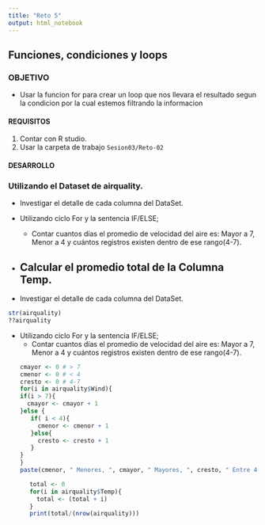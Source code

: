 ```yaml
---
title: "Reto 5"
output: html_notebook
---
```

## Funciones, condiciones y loops

### OBJETIVO
- Usar la funcion for para crear un loop que nos llevara el resultado segun la condicion por la cual estemos filtrando la informacion

#### REQUISITOS
1. Contar con R studio.
1. Usar la carpeta de trabajo `Sesion03/Reto-02`

#### DESARROLLO
### Utilizando el Dataset de airquality.

- Investigar el detalle de cada columna del DataSet.

- Utilizando ciclo For y la sentencia IF/ELSE; 
    * Contar cuantos días el promedio de velocidad del aire es: Mayor a 7, Menor a 4 y 
      cuántos registros existen dentro de ese rango(4-7). 
    
- Calcular el promedio total de la Columna Temp.
----

- Investigar el detalle de cada columna del DataSet.
```r
str(airquality)
??airquality
```
  
- Utilizando ciclo For y la sentencia IF/ELSE; 
    * Contar cuantos días el promedio de velocidad del aire es: Mayor a 7, Menor a 4 y 
      cuántos registros existen dentro de ese rango(4-7). 
```r
cmayor <- 0 # > 7
cmenor <- 0 # < 4
cresto <- 0 # 4-7
for(i in airquality$Wind){
  if(i > 7){
    cmayor <- cmayor + 1
  }else {
     if( i < 4){
       cmenor <- cmenor + 1
     }else{
       cresto <- cresto + 1
     }
  }
}
paste(cmenor, " Menores, ", cmayor, " Mayores, ", cresto, " Entre 4 y 7")
```

```r
      total <- 0
      for(i in airquality$Temp){
        total <- (total + i)
      }
      print(total/(nrow(airquality)))
```

